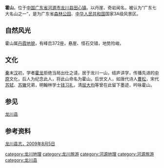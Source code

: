 '''霍山'''，位于[[中华人民共和国|中国]][[广东省|广东省]][[河源市|河源市]][[龙川县|龙川县]][[田心镇|田心镇]]。以丹崖、奇岩闻名，被认为“广东七大名山之一”，是为广东省[[森林公园|森林公园]]、[[中华人民共和国|中华人民共和国]]国家3A级风景区。

== 自然风光 ==
霍山属[[丹霞地貌|丹霞地貌]]，有峰峦372座，悬崖、怪石交错，地势险峻。

== 文化 ==
[[秦|秦]]末[[汉|汉]]初，学者[[霍龙|霍龙]]拒绝当局出仕之请，居于龙川一山，结庐讲学，传播先进的[[中原|中原]]文化，后人为纪念此人，将此山命名为霍山。后世文人，如唐代诗人[[曹松|曹松]]，宋代[[苏轼|苏轼]]、[[苏辙|苏辙]]兄弟，明翰林学士[[钱习礼|钱习礼]]，清[[屈大均|屈大均]]等曾在此留下墨迹，吟咏霍山。

== 参见 ==
[[龙川县|龙川县]]

== 参考资料 ==
[http://www.gdhylc.gov.cn/file_view.jsp?FID=9906 龙川县志，2009年8月5日]{{dead link|date=2018年2月 |bot=InternetArchiveBot |fix-attempted=yes }}

{{GD-stub}}

{{河源旅游资源列表}}

[[category:龙川地理|category:龙川地理]]
[[category:龙川旅游|category:龙川旅游]]
[[category:河源地理|category:河源地理]]
[[category:河源旅游|category:河源旅游]]
[[category:龙川县|category:龙川县]]
